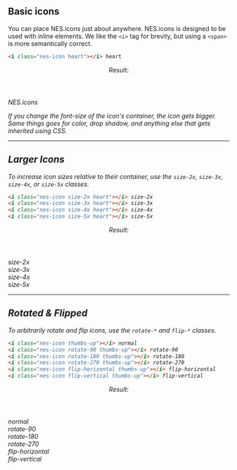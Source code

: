 ## Basic icons

You can place NES.icons just about anywhere. NES.icons is designed to be used with inline elements. We like the `<i>` tag for brevity, but using a `<span>` is more semantically correct.

```html
<i class="nes-icon heart"></i> heart
```

<div className="nes-container is-rounded with-title">
  <header className="title">
    Result:
  </header>

  <div>
    <i className="nes-icon heart" /> NES.icons
  </div>
</div>

If you change the font-size of the icon's container, the icon gets bigger. Same things goes for color, drop shadow, and anything else that gets inherited using CSS.

---

## Larger Icons

To increase icon sizes relative to their container, use the `size-2x`, `size-3x`, `size-4x`, or `size-5x` classes.

```html
<i class="nes-icon size-2x heart"></i> size-2x
<i class="nes-icon size-3x heart"></i> size-3x
<i class="nes-icon size-4x heart"></i> size-4x
<i class="nes-icon size-5x heart"></i> size-5x
```

<div className="nes-container is-rounded with-title">
  <header className="title">
    Result:
  </header>

  <div>
    <i className="nes-icon size-2x heart" /> size-2x<br />
    <i className="nes-icon size-3x heart" /> size-3x<br />
    <i className="nes-icon size-4x heart" /> size-4x<br />
    <i className="nes-icon size-5x heart" /> size-5x
  </div>
</div>

---

## Rotated & Flipped

To arbitrarily rotate and flip icons, use the `rotate-*` and `flip-*` classes.

```html
<i class="nes-icon thumbs-up"></i> normal
<i class="nes-icon rotate-90 thumbs-up"></i> rotate-90
<i class="nes-icon rotate-180 thumbs-up"></i> rotate-180
<i class="nes-icon rotate-270 thumbs-up"></i> rotate-270
<i class="nes-icon flip-horizontal thumbs-up"></i> flip-horizontal
<i class="nes-icon flip-vertical thumbs-up"></i> flip-vertical
```

<div className="nes-container is-rounded with-title">
  <header className="title">
    Result:
  </header>

  <div>
    <i className="nes-icon thumbs-up" /> normal<br />
    <i className="nes-icon rotate-90 thumbs-up" /> rotate-90<br />
    <i className="nes-icon rotate-180 thumbs-up" /> rotate-180<br />
    <i className="nes-icon rotate-270 thumbs-up" /> rotate-270<br />
    <i className="nes-icon flip-horizontal thumbs-up" /> flip-horizontal<br />
    <i className="nes-icon flip-vertical thumbs-up" /> flip-vertical
  </div>
</div>
